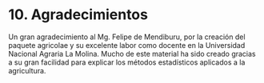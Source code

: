 # 10. Agradecimientos

Un gran agradecimiento al Mg. Felipe de Mendiburu, por la creación del paquete agricolae y su excelente labor como docente en la Universidad Nacional Agraria La Molina. Mucho de este material ha sido creado gracias a su gran facilidad para explicar los métodos estadísticos aplicados a la agricultura.